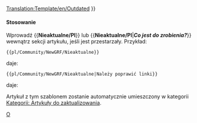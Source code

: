 <noinclude>[[Translation:Template/en/Outdated]]</noinclude>{{en/Ambox| type  = content
| image = en/Manual/Outdated content.png | alt = Outdated content
| text  = <strong>Nieaktualne</strong><br />
Ten artykuł (lub sekcja) dawno nie był aktualizowany. Niektóre z jego treści mogą nie być już dokładne, z powodu zmian w najnowszej wersji. Artykuł do zaktualizowania. {{#IF: {{{1|}}} |<br>{{{1}}}|}}
}}<includeonly>{{{2|[[Category:pl/Community/Artykuły do zaktualizowania]]}}}</includeonly><noinclude>

====Stosowanie====
Wprowadź <nowiki>{{</nowiki>'''Nieaktualne/Pl'''<nowiki>}}</nowiki> lub <nowiki>{{</nowiki>'''Nieaktualne/Pl'''|'''''Co jest do zrobienia?'''''<nowiki>}}</nowiki> wewnątrz sekcji artykułu, jeśli jest przestarzały. Przykład:
<pre>
{{pl/Community/NewGRF/Nieaktualne}}
</pre>

daje:

{{pl/Community/NewGRF/Nieaktualne}}

<pre>
{{pl/Community/NewGRF/Nieaktualne|Należy poprawić linki}}
</pre>

daje:

{{pl/Community/NewGRF/Nieaktualne|Należy poprawić linki}}

Artykuł z tym szablonem zostanie automatycznie umieszczony w kategorii [[:Category:pl/Community/Artykuły do zaktualizowania|Kategorii: Artykuły do zaktualizowania]].

[[Category:pl/Community/InfoBox|O]]
</noinclude>